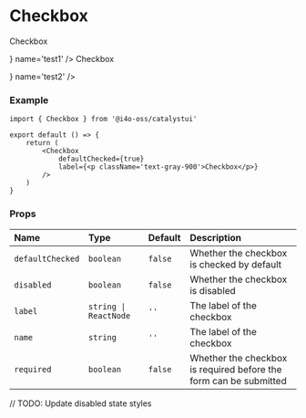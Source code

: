 
# Checkbox

<DemoCard>
	<div className='flex flex-col space-y-2'>
		<Checkbox
			defaultChecked={true}
			label={<p className='text-gray-900'>Checkbox</p>}
			name='test1'
		/>
		<Checkbox
			defaultChecked={true}
			disabled={true}
			label={<p className='text-gray-900'>Checkbox</p>}
			name='test2'
		/>
	</div>
</DemoCard>

### Example

```tsx
import { Checkbox } from '@i4o-oss/catalystui'

export default () => {
	return (
		<Checkbox
			defaultChecked={true}
			label={<p className='text-gray-900'>Checkbox</p>}
		/>
	)
}
```

### Props

| Name             | Type                  | Default | Description                                                       |
| :--------------- | :-------------------- | :------ | :---------------------------------------------------------------- |
| `defaultChecked` | `boolean`             | `false` | Whether the checkbox is checked by default                        |
| `disabled`       | `boolean`             | `false` | Whether the checkbox is disabled                                  |
| `label`          | `string \| ReactNode` | `''`    | The label of the checkbox                                         |
| `name`           | `string`              | `''`    | The label of the checkbox                                         |
| `required`       | `boolean`             | `false` | Whether the checkbox is required before the form can be submitted |

// TODO: Update disabled state styles
